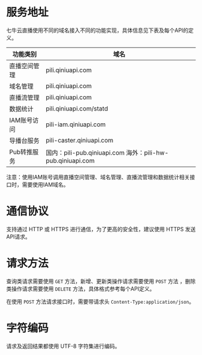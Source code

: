 # 服务地址

七牛云直播使用不同的域名接入不同的功能实现，具体信息见下表及每个API的定义。

| 功能类别 | 域名 |
| ---- | ------- |
| 直播空间管理 | pili.qiniuapi.com |
| 域名管理 | pili.qiniuapi.com |
| 直播流管理 | pili.qiniuapi.com |
| 数据统计 | pili.qiniuapi.com/statd |
| IAM账号访问 | pili-iam.qiniuapi.com |
| 导播台服务 | pili-caster.qiniuapi.com |
| Pub转推服务 | 国内：pili-pub.qiniuapi.com 海外：pili-hw-pub.qiniuapi.com |

注意：使用IAM账号调用直播空间管理、域名管理、直播流管理和数据统计相关接口时，需要使用IAM域名。

# 通信协议

支持通过 HTTP 或 HTTPS 进行通信，为了更高的安全性，建议使用 HTTPS 发送API请求。

# 请求方法

查询类请求需要使用 `GET` 方法，新增、更新类操作请求需要使用 `POST` 方法 ，删除类操作请求需要使用 `DELETE` 方法，具体格式参考每个API定义。

在使用 `POST` 方法请求接口时，需要带请求头 `Content-Type:application/json`。

# 字符编码

请求及返回结果都使用 UTF-8 字符集进行编码。